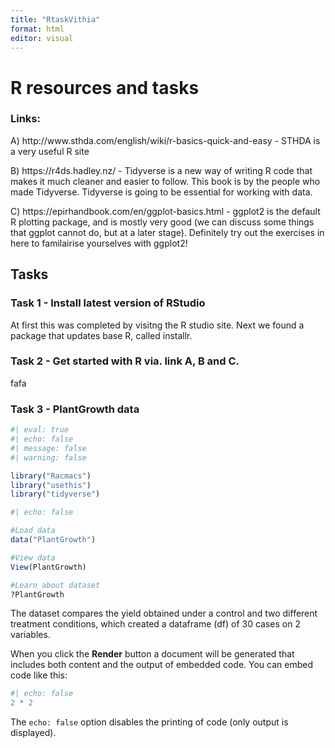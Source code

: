 ```yaml
---
title: "RtaskVithia"
format: html
editor: visual
---
```


# R resources and tasks

### Links:

A\) http://www.sthda.com/english/wiki/r-basics-quick-and-easy - STHDA is a very useful R site

B\) https://r4ds.hadley.nz/ - Tidyverse is a new way of writing R code that makes it much cleaner and easier to follow. This book is by the people who made Tidyverse. Tidyverse is going to be essential for working with data.

C\) https://epirhandbook.com/en/ggplot-basics.html - ggplot2 is the default R plotting package, and is mostly very good (we can discuss some things that ggplot cannot do, but at a later stage). Definitely try out the exercises in here to familairise yourselves with ggplot2!

## Tasks

### Task 1 - Install latest version of RStudio

At first this was completed by visitng the R studio site. Next we found a package that updates base R, called installr.

### Task 2 - Get started with R via. link A, B and C.

fafa

### Task 3 - PlantGrowth data

```r
#| eval: true
#| echo: false
#| message: false
#| warning: false

library("Racmacs")
library("usethis")
library("tidyverse")
```

```r
#| echo: false

#Load data
data("PlantGrowth")  

#View data
View(PlantGrowth)

#Learn about dataset
?PlantGrowth
```

The dataset compares the yield obtained under a control and two different treatment conditions, which created a dataframe (df) of 30 cases on 2 variables.

When you click the **Render** button a document will be generated that includes both content and the output of embedded code. You can embed code like this:

```r
#| echo: false
2 * 2
```

The `echo: false` option disables the printing of code (only output is displayed).
